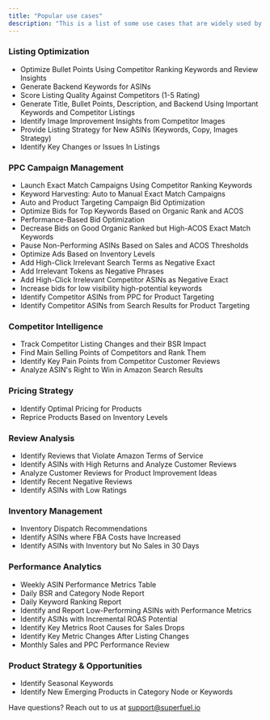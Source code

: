 ```yaml
---
title: "Popular use cases"
description: "This is a list of some use cases that are widely used by Superfuel users"
---
```


### **Listing Optimization**

- Optimize Bullet Points Using Competitor Ranking Keywords and Review Insights
- Generate Backend Keywords for ASINs
- Score Listing Quality Against Competitors (1-5 Rating)
- Generate Title, Bullet Points, Description, and Backend Using Important Keywords and Competitor Listings
- Identify Image Improvement Insights from Competitor Images
- Provide Listing Strategy for New ASINs (Keywords, Copy, Images Strategy)
- Identify Key Changes or Issues In Listings

### **PPC Campaign Management**

- Launch Exact Match Campaigns Using Competitor Ranking Keywords
- Keyword Harvesting: Auto to Manual Exact Match Campaigns
- Auto and Product Targeting Campaign Bid Optimization
- Optimize Bids for Top Keywords Based on Organic Rank and ACOS
- Performance-Based Bid Optimization
- Decrease Bids on Good Organic Ranked but High-ACOS Exact Match Keywords
- Pause Non-Performing ASINs Based on Sales and ACOS Thresholds
- Optimize Ads Based on Inventory Levels
- Add High-Click Irrelevant Search Terms as Negative Exact
- Add Irrelevant Tokens as Negative Phrases
- Add High-Click Irrelevant Competitor ASINs as Negative Exact
- Increase bids for low visibility high-potential keywords
- Identify Competitor ASINs from PPC for Product Targeting
- Identify Competitor ASINs from Search Results for Product Targeting

### **Competitor Intelligence**

- Track Competitor Listing Changes and their BSR Impact
- Find Main Selling Points of Competitors and Rank Them
- Identify Key Pain Points from Competitor Customer Reviews
- Analyze ASIN's Right to Win in Amazon Search Results

### **Pricing Strategy**

- Identify Optimal Pricing for Products
- Reprice Products Based on Inventory Levels

### **Review Analysis**

- Identify Reviews that Violate Amazon Terms of Service
- Identify ASINs with High Returns and Analyze Customer Reviews
- Analyze Customer Reviews for Product Improvement Ideas
- Identify Recent Negative Reviews
- Identify ASINs with Low Ratings

### **Inventory Management**

- Inventory Dispatch Recommendations
- Identify ASINs where FBA Costs have Increased
- Identify ASINs with Inventory but No Sales in 30 Days

### **Performance Analytics**

- Weekly ASIN Performance Metrics Table
- Daily BSR and Category Node Report
- Daily Keyword Ranking Report
- Identify and Report Low-Performing ASINs with Performance Metrics
- Identify ASINs with Incremental ROAS Potential
- Identify Key Metrics Root Causes for Sales Drops
- Identify Key Metric Changes After Listing Changes
- Monthly Sales and PPC Performance Review

### **Product Strategy & Opportunities**

- Identify Seasonal Keywords
- Identify New Emerging Products in Category Node or Keywords

Have questions? Reach out to us at [support@superfuel.io](mailto:support@superfuel.io)